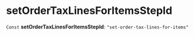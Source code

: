 
# setOrderTaxLinesForItemsStepId

 `Const` **setOrderTaxLinesForItemsStepId**: `"set-order-tax-lines-for-items"`
